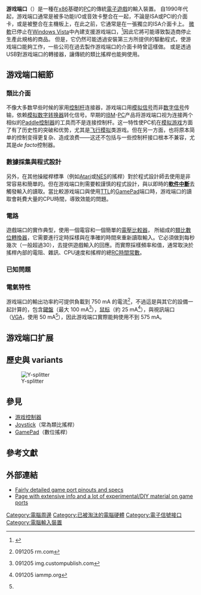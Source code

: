 {{noteTA|G1=IT}}
{{Infobox connector
|name=游戏端口
|type=Joystick input port
|image=[[File:Da-15_port.PNG|200px]]
|logo=
|caption=在[[音效卡|音效卡]]上的DA-15連接器
|designer=[[IBM|IBM]]
|design_date=
|manufacturer=
|production_date=
|superseded=
|superseded_by=[[Universal_Serial_Bus|USB]]
|superseded_by_date=
|external=是
|hotplug=是
|length=
|width=
|height=
|cable=
|physical_connector=[[D-subminiature|DA-15]]
|num_pins=15
|pinout_col1_name=
|pinout_col2_name=
|pinout_image=[[File:DA-15_DSubM.png|200px]]
|pinout_caption=
|pin1=+5V DC
|pin1_name=+5V
|pin2=按鈕 1
|pin2_name=B1
|pin3=搖桿1的X軸 (0–100 kΩ)
|pin3_name=X1
|pin4=按鈕1的接地線
|pin4_name=GND
|pin5=按鈕2的接地線
|pin5_name=GND
|pin6=搖桿1的Y軸 (0–100 kΩ)
|pin6_name=Y1
|pin7=按鈕 2
|pin7_name=B2
|pin8=+5V DC
|pin8_name=+5V
|pin9=+5V DC
|pin9_name=+5V
|pin10=按鈕 4
|pin10_name=B4
|pin11=搖桿2的X軸 (0–100 kΩ)
|pin11_name=X2
|pin12=按鈕3與4的接地線<br/> (或 MIDI 輸出)
|pin12_name=GND
|pin13=搖桿2的Y軸 (0–100 kΩ)
|pin13_name=Y2
|pin14=按鈕 3
|pin14_name=B3
|pin15=+5 V DC <br/>(或 MIDI 輸入, 有時不使用)
|pin15_name=+5 V
|pinout_notes=
}}
'''游戏端口'''（{{lang-en|'''game port'''}}）是一種在[[x86|x86]]基礎的[[個人電腦|PC]]的傳統[[電子遊戲|電子遊戲]]的輸入裝置。
自1990年代起，游戏端口通常是被多功能I/O或音效卡整合在一起，不論是ISA或PCI的介面卡，或是被整合在主機板上，在此之前，它通常是在一張獨立的ISA介面卡上。
[[微軟|微軟]]已停止在[[Windows_Vista|Windows Vista]]中內建支援游戏端口，<ref>{{cite web|url=http://social.technet.microsoft.com/forums/en-US/itprovistahardware/thread/4491e426-a9ec-4fea-8bf0-4a54fa2744ae/ |title=Hardware Compatibility and Drivers 5600 |last=Rivera |first=Andre |date=11 September 2006 |quote=Q: Are MIDI/game ports supported under Vista? A: We've removed support for these types of devices, in favor of USB connected devices. |deadurl=yes |archiveurl=https://web.archive.org/web/20081231062533/http://social.technet.microsoft.com/forums/en-US/itprovistahardware/thread/4491e426-a9ec-4fea-8bf0-4a54fa2744ae/ |archivedate=2008-12-31}}</ref>因此它將可能導致製造商停止生產此規格的商品。
但是，它仍然可能透過安裝第三方所提供的驅動程式，使游戏端口能夠工作，一些公司在過去製作游戏端口的介面卡時曾這樣做。
或是透過USB對游戏端口的轉接器，讓傳統的類比搖桿也能夠使用。

== 游戏端口細節 ==
=== 類比介面 ===
不像大多数早些时候的家用[[控制杆|控制杆]]连接器，游戏端口用[[模拟信号|模拟信号]]而非[[数字信号|数字信号]]传输，依赖[[模拟数字转换器|模拟数字转换器]]转化信号。早期的[[IBM|IBM]]-[[个人电脑|PC]]产品将游戏端口视为连接两个相似的[[Paddle控制器|Paddle控制器]]的工具而不是连接控制杆。这一特性使PC机在[[模拟游戏|模拟游戏]]方面了有了历史性的突破和优势，尤其是[[飞行模拟|飞行模拟]]类游戏。但在另一方面，也将原本简单的控制变得更复杂、造成浪费——这还不包括与一些控制杆接口根本不兼容，尤其是''de facto''控制器。

=== 數據採集與程式設計 ===
另外，在其他操縱桿標準（例如[[雅達利|Atari]]或[[FC游戏机|NES]]的搖桿）對於程式設計師去使用是非常容易和簡單的。但在游戏端口則需要較謹慎的程式設計，與以即時的[[中斷|'''軟件中斷''']]去觸發輸入的讀取。當比較游戏端口與使用[[電晶體-電晶體邏輯電路|TTL]]的[[手柄|GamePad]]端口時，游戏端口的讀取會耗費大量的CPU時間，導致效能的問題。

=== 電路 ===
遊戲端口的實作典型，使用一個電容和一個簡單的[[電壓比較器|電壓比較器]]，
所組成的[[類比數位轉換器|類比數位轉換器]]，它需要進行定時採樣與在準確的時間來重新讀取輸入。它必須做到每秒幾次（一般超過30），去提供遊戲輸入的回應。而實際採樣頻率和值，通常取決於搖桿內部的電阻、雜訊、CPU速度和搖桿的總[[RC電路|RC時間常數]]。

=== 已知問題 ===

=== 電氣特性 ===
游戏端口的輸出功率約可提供負載到 750 mA 的電流<ref name="rm-d1170">{{cite web|title=System board D1170 reference manual|url=http://www.rm.com/_RMVirtual/Media/Downloads/d1170.pdf|access-date=2010-04-15|archive-date=2015-09-24|archive-url=https://web.archive.org/web/20150924091527/http://www.rm.com/_RMVirtual/Media/Downloads/d1170.pdf|dead-url=no}} 091205 rm.com</ref>，不過這是與其它的設備一起計算的，包含[[键盘_(输入设备)|鍵盤]]（最大 100 mA<ref name="img_custompublish_com-AK-4400-GP_Datasheet_pdf_return_www_tftplaza">{{cite web|title=Small footprint Notebook style PS/2 Keyboard|url=http://img.custompublish.com/getfile.php/628305.31.tbtabqqeba/AK-4400-GP_Datasheet.pdf?return=www.tftplaza.nl|access-date=2010-04-15|archive-date=2020-11-28|archive-url=https://web.archive.org/web/20201128050541/http://img.custompublish.com/getfile.php/628305.31.tbtabqqeba/AK-4400-GP_Datasheet.pdf?return=www.tftplaza.nl|dead-url=no}} 091205 img.custompublish.com</ref>），[[鼠标|鼠标]]（約 25 mA<ref name="iammp-h2000">{{cite web|title=Solid-state optical mouse sensor with PS/2 and quadrature outputs. Technical Data. HDNS-2000|url=http://www.iammp.org/design/files/h2000.pdf|access-date=2010-04-15|archive-date=2018-01-27|archive-url=https://web.archive.org/web/20180127180723/http://www.iammp.org/design/files/h2000.pdf|dead-url=no}} 091205 iammp.org</ref>），與視訊端口（[[视频图形阵列|VGA]]，使用 50 mA<ref name="rm-d1170" />），因此游戏端口實際能夠使用不到 575 mA。

== 游戏端口扩展 ==

== 歷史與 variants ==
[[File:Gameport_Splitter.jpg|Y-splitter]]

== 參見 ==
* [[游戏控制器|游戏控制器]]
* [[控制桿|Joystick]]（常為類比搖桿）
* [[手柄|GamePad]]（數位搖桿）

==參考文獻==
<div class="references-small">
<references></references>
</div>

== 外部連結 ==
* [http://pinouts.ru/Inputs/GameportPC_pinout.shtml Fairly detailed game port pinouts and specs] {{Wayback|url=http://pinouts.ru/Inputs/GameportPC_pinout.shtml |date=20180517111217 }}
* [http://www.epanorama.net/documents/joystick/pc_circuits.html Page with extensive info and a lot of experimental/DIY material on game ports] {{Wayback|url=http://www.epanorama.net/documents/joystick/pc_circuits.html |date=20210417193139 }}

[[Category:電腦周邊|Category:電腦周邊]]
[[Category:已被淘汰的電腦硬體|Category:已被淘汰的電腦硬體]]
[[Category:電子信號接口|Category:電子信號接口]]
[[Category:電腦輸入裝置|Category:電腦輸入裝置]]